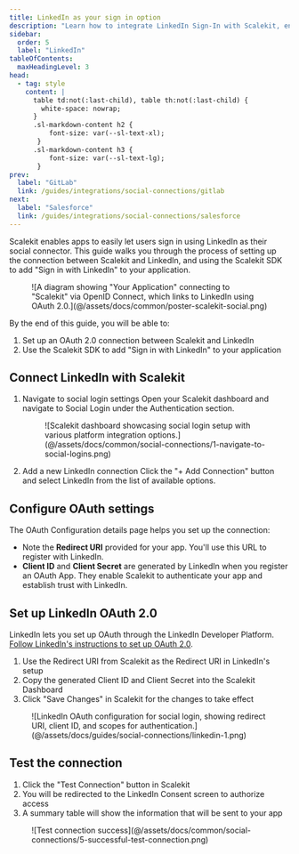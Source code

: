 ```yaml
---
title: LinkedIn as your sign in option
description: "Learn how to integrate LinkedIn Sign-In with Scalekit, enabling secure social authentication for your users with step-by-step OAuth configuration instructions."
sidebar:
  order: 5
  label: "LinkedIn"
tableOfContents:
  maxHeadingLevel: 3
head:
  - tag: style
    content: |
      table td:not(:last-child), table th:not(:last-child) {
        white-space: nowrap;
      }
      .sl-markdown-content h2 {
          font-size: var(--sl-text-xl);
       }
      .sl-markdown-content h3 {
          font-size: var(--sl-text-lg);
       }
prev:
  label: "GitLab"
  link: /guides/integrations/social-connections/gitlab
next:
  label: "Salesforce"
  link: /guides/integrations/social-connections/salesforce
---
```



Scalekit enables apps to easily let users sign in using LinkedIn as their social connector. This guide walks you through the process of setting up the connection between Scalekit and LinkedIn, and using the Scalekit SDK to add "Sign in with LinkedIn" to your application.

<figure>
  ![A diagram showing "Your Application" connecting to "Scalekit" via OpenID Connect, which links to LinkedIn using OAuth 2.0.](@/assets/docs/common/poster-scalekit-social.png)
</figure>

By the end of this guide, you will be able to:

1. Set up an OAuth 2.0 connection between Scalekit and LinkedIn
2. Use the Scalekit SDK to add "Sign in with LinkedIn" to your application

## Connect LinkedIn with Scalekit

<Steps>

1. Navigate to social login settings
   Open your Scalekit dashboard and navigate to Social Login under the Authentication section.

   <figure>
     ![Scalekit dashboard showcasing social login setup with various platform integration options.](@/assets/docs/common/social-connections/1-navigate-to-social-logins.png)
   </figure>

2. Add a new LinkedIn connection
   Click the "+ Add Connection" button and select LinkedIn from the list of available options.

</Steps>

## Configure OAuth settings

The OAuth Configuration details page helps you set up the connection:

- Note the **Redirect URI** provided for your app. You'll use this URL to register with LinkedIn.
- **Client ID** and **Client Secret** are generated by LinkedIn when you register an OAuth App. They enable Scalekit to authenticate your app and establish trust with LinkedIn.

## Set up LinkedIn OAuth 2.0

LinkedIn lets you set up OAuth through the LinkedIn Developer Platform.
<a href="https://learn.microsoft.com/en-us/linkedin/shared/authentication/authorization-code-flow?tabs=HTTPS1" target="_blank">Follow LinkedIn's instructions to set up OAuth 2.0</a>.

<Steps>

1. Use the Redirect URI from Scalekit as the Redirect URI in LinkedIn's setup
2. Copy the generated Client ID and Client Secret into the Scalekit Dashboard
3. Click "Save Changes" in Scalekit for the changes to take effect

</Steps>

<figure>
  ![LinkedIn OAuth configuration for social login, showing redirect URI, client ID, and scopes for authentication.](@/assets/docs/guides/social-connections/linkedin-1.png)
</figure>

## Test the connection

<Steps>

1. Click the "Test Connection" button in Scalekit
2. You will be redirected to the LinkedIn Consent screen to authorize access
3. A summary table will show the information that will be sent to your app

</Steps>

<figure>
  ![Test connection success](@/assets/docs/common/social-connections/5-successful-test-connection.png)
</figure>
